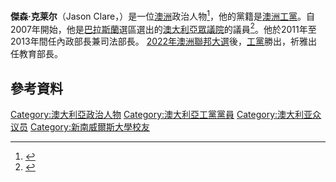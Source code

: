 {{noteTA
| T = zh-tw:傑森·祈雅;zh-hk:積遜·祈雅;zh-cn: 杰森·克莱尔
| G1 = Country
| G2 = 人名|zh-tw:祈雅;zh-hk:祈雅;zh-cn: 克莱尔
}}
{{Infobox officeholder
| honorific-prefix = [[The_Honourable|The Honourable]]
| name = 傑森·克莱尔
| honorific-suffix = [[澳洲眾議院|MP]]
| image = Jason Clare 2013 (cropped).jpg
| office = 澳洲司法部長
| term_start = 2011年11月14日
| term_end = 2013年9月18日
| primeminister = [[吉拉德|吉拉德]]<br>[[陸克文|陸克文]]
| predecessor = [[布蘭登·奧康納|布蘭登·奧康納]]
| successor = [[米高·基南|米高·基南]]
| office1 = 澳洲內政部長
| term_start1 = 2011年11月14日
| term_end1 = 2013年9月18日
| primeminister1 = [[吉拉德|吉拉德]]<br>[[陸克文|陸克文]]
| predecessor1 = [[布蘭登·奧康納|布蘭登·奧康納]]
| successor1 = [[彼德·達頓|彼德·達頓]]
}}

'''傑森·克莱尔'''（Jason Clare，{{bd|1972年|3月22日}}）是一位[[澳洲|澳洲]]政治人物<ref name="ParliamentAust">{{cite web|url=http://www.aph.gov.au/Senators_and_Members/Parliamentarian?MPID=HWL|title=The Hon Jason Clare MP|publisher=Parliament of Australia|accessdate=26 June 2012|archive-date=2019-09-24|archive-url=https://web.archive.org/web/20190924020506/https://www.aph.gov.au/Senators_and_Members/Parliamentarian?MPID=HWL|dead-url=no}}</ref>，他的黨籍是[[澳洲工黨|澳洲工黨]]。自2007年開始，他是[[巴拉斯蘭_(澳大利亞國會選區)|巴拉斯蘭]]選區選出的[[澳大利亞眾議院|澳大利亞眾議院]]的議員<ref name="CBXprss May 2007">{{cite news | title=Hatton dumped for former Carr adviser | date=8 May 2007 | publisher=Canterbury-Bankstown Express | url=http://www.theexpress.com.au/article/2007/05/08/1753_news.html | accessdate=24 September 2007 | archive-date=2007-09-29 | archive-url=https://web.archive.org/web/20070929014114/http://www.theexpress.com.au/article/2007/05/08/1753_news.html | dead-url=no }}</ref>。他於2011年至2013年間任內政部長兼司法部長。 [[2022年澳洲聯邦大選|2022年澳洲聯邦大選]]後，[[澳洲工黨|工黨]]勝出，祈雅出任教育部長。

==參考資料==
{{Reflist}}
{{DEFAULTSORT:Clare, Jason}}
[[Category:澳大利亞政治人物|Category:澳大利亞政治人物]]
[[Category:澳大利亞工黨黨員|Category:澳大利亞工黨黨員]]
[[Category:澳大利亚众议员|Category:澳大利亚众议员]]
[[Category:新南威爾斯大學校友|Category:新南威爾斯大學校友]]